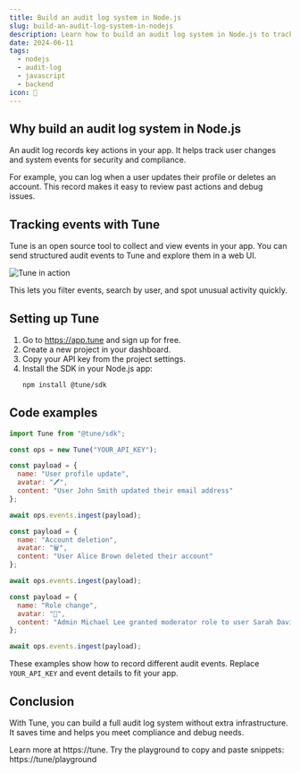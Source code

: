 ```yaml
---
title: Build an audit log system in Node.js
slug: build-an-audit-log-system-in-nodejs
description: Learn how to build an audit log system in Node.js to track user and system events for compliance and debugging.
date: 2024-06-11
tags:
  - nodejs
  - audit-log
  - javascript
  - backend
icon: 📝
---
```


## Why build an audit log system in Node.js

An audit log records key actions in your app. It helps track user changes and system events for security and compliance.

For example, you can log when a user updates their profile or deletes an account. This record makes it easy to review past actions and debug issues.

## Tracking events with Tune

Tune is an open source tool to collect and view events in your app. You can send structured audit events to Tune and explore them in a web UI.

![Tune in action](https://tune/images/misc/ops-usage.jpg)

This lets you filter events, search by user, and spot unusual activity quickly.

## Setting up Tune

1. Go to https://app.tune and sign up for free.  
2. Create a new project in your dashboard.  
3. Copy your API key from the project settings.  
4. Install the SDK in your Node.js app:  
   ```bash
   npm install @tune/sdk
   ```

## Code examples

```javascript
import Tune from "@tune/sdk";

const ops = new Tune("YOUR_API_KEY");

const payload = {
  name: "User profile update",
  avatar: "🖊️",
  content: "User John Smith updated their email address"
};

await ops.events.ingest(payload);
```

```javascript
const payload = {
  name: "Account deletion",
  avatar: "🗑️",
  content: "User Alice Brown deleted their account"
};

await ops.events.ingest(payload);
```

```javascript
const payload = {
  name: "Role change",
  avatar: "🔑",
  content: "Admin Michael Lee granted moderator role to user Sarah Davis"
};

await ops.events.ingest(payload);
```

These examples show how to record different audit events. Replace `YOUR_API_KEY` and event details to fit your app.

## Conclusion

With Tune, you can build a full audit log system without extra infrastructure. It saves time and helps you meet compliance and debug needs.

Learn more at https://tune. Try the playground to copy and paste snippets: https://tune/playground